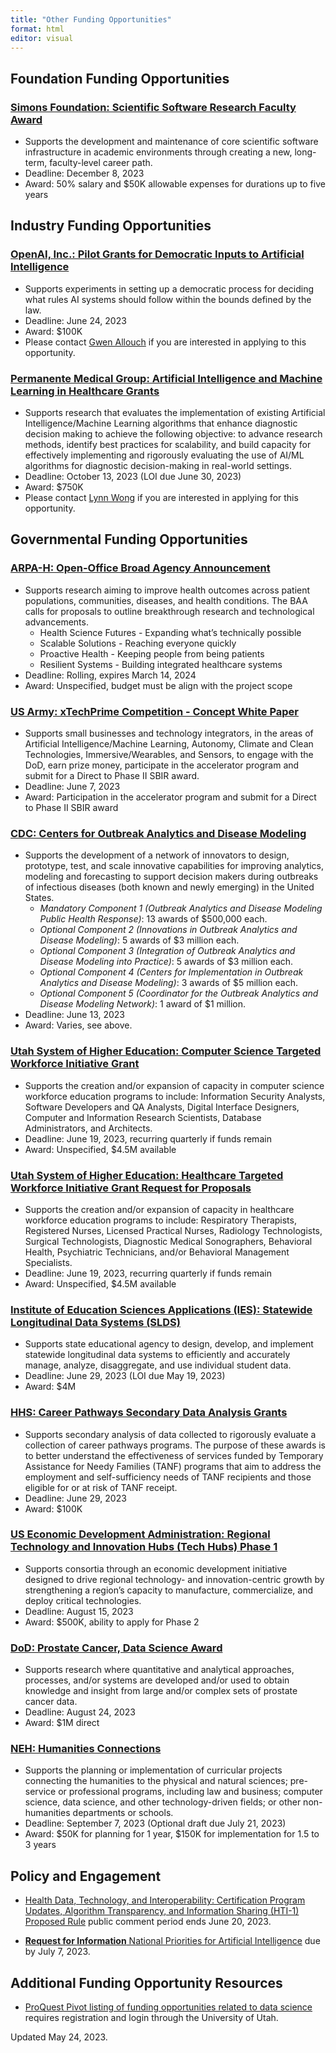 ```yaml
---
title: "Other Funding Opportunities"
format: html
editor: visual
---
```

<!-- ### []()
* S
* Deadline: 
* Award: $ for durations up to  years -->
## Foundation Funding Opportunities
### [Simons Foundation: Scientific Software Research Faculty Award](https://www.simonsfoundation.org/grant/scientific-software-research-faculty-award/)
* Supports the development and maintenance of core scientific software infrastructure in academic environments through creating a new, long-term, faculty-level career path.
* Deadline: December 8, 2023
* Award: 50% salary and $50K allowable expenses for durations up to five years


## Industry Funding Opportunities
### [OpenAI, Inc.: Pilot Grants for Democratic Inputs to Artificial Intelligence](https://openai.com/blog/democratic-inputs-to-ai)
* Supports experiments in setting up a democratic process for deciding what rules AI systems should follow within the bounds defined by the law.
* Deadline: June 24, 2023
* Award: $100K
* Please contact [Gwen Allouch](mailto:gwen.allouch@hsc.utah.edu) if you are interested in applying to this opportunity.

### [Permanente Medical Group: Artificial Intelligence and Machine Learning in Healthcare Grants](https://divisionofresearch.kaiserpermanente.org/projects/aim-hi?kp_shortcut_referrer=kp.org/aim-hi)
* Supports research that evaluates the implementation of existing Artificial Intelligence/Machine Learning algorithms that enhance diagnostic decision making to achieve the following objective: to advance research methods, identify best practices for scalability, and build capacity for effectively implementing and rigorously evaluating the use of AI/ML algorithms for diagnostic decision-making in real-world settings.
* Deadline: October 13, 2023 (LOI due June 30, 2023)
* Award: $750K
* Please contact [Lynn Wong](mailto:lynn.wong@hsc.utah.edu) if you are interested in applying for this opportunity. 

## Governmental Funding Opportunities
### [ARPA-H: Open-Office Broad Agency Announcement](https://arpa-h.gov/engage/baa/)
* Supports research aiming to improve health outcomes across patient populations, communities, diseases, and health conditions. The BAA calls for proposals to outline breakthrough research and technological advancements.
  + Health Science Futures - Expanding what's technically possible
  + Scalable Solutions - Reaching everyone quickly
  + Proactive Health - Keeping people from being patients
  + Resilient Systems - Building integrated healthcare systems
* Deadline: Rolling, expires March 14, 2024
* Award: Unspecified, budget must be align with the project scope

### [US Army: xTechPrime Competition - Concept White Paper](https://www.challenge.gov/?challenge=xtech-prime)
* Supports small businesses and technology integrators, in the areas of Artificial Intelligence/Machine Learning, Autonomy, Climate and Clean Technologies, Immersive/Wearables, and Sensors, to engage with the DoD, earn prize money, participate in the accelerator program and submit for a Direct to Phase II SBIR award.
* Deadline: June 7, 2023
* Award: Participation in the accelerator program and submit for a Direct to Phase II SBIR award

### [CDC: Centers for Outbreak Analytics and Disease Modeling](https://www.grants.gov/web/grants/view-opportunity.html?oppId=345850)
* Supports the development of a network of innovators to design, prototype, test, and scale innovative capabilities for improving analytics, modeling and forecasting to support decision makers during outbreaks of infectious diseases (both known and newly emerging) in the United States. 
  + *Mandatory Component 1 (Outbreak Analytics and Disease Modeling Public Health Response)*: 13 awards of $500,000 each.   
  + *Optional Component 2 (Innovations in Outbreak Analytics and Disease Modeling)*: 5 awards of $3 million each.
  + *Optional Component 3 (Integration of Outbreak Analytics and Disease Modeling into Practice)*: 5 awards of $3 million each.
  + *Optional Component 4 (Centers for Implementation in Outbreak Analytics and Disease Modeling)*: 3 awards of $5 million each.
  + *Optional Component 5 (Coordinator for the Outbreak Analytics and Disease Modeling Network)*: 1 award of $1 million.
* Deadline: June 13, 2023
* Award: Varies, see above.

### [Utah System of Higher Education: Computer Science Targeted Workforce Initiative Grant](https://drive.google.com/file/d/1aLPZH-mcI_BBuVslNrNlWiweOnvx86bF/view)
* Supports the creation and/or expansion of capacity in computer science workforce education programs to include: Information Security Analysts, Software Developers and QA Analysts, Digital Interface Designers, Computer and Information Research Scientists, Database Administrators, and Architects.
* Deadline: June 19, 2023, recurring quarterly if funds remain
* Award: Unspecified, $4.5M available

### [Utah System of Higher Education: Healthcare Targeted Workforce Initiative Grant Request for Proposals](https://drive.google.com/file/d/1aLbxQh74PyzdtrCKzd3WfXWBRtfnyEpg/view)
* Supports the creation and/or expansion of capacity in healthcare workforce education programs to include: Respiratory Therapists, Registered Nurses, Licensed Practical Nurses, Radiology Technologists, Surgical Technologists, Diagnostic Medical Sonographers, Behavioral Health, Psychiatric Technicians, and/or Behavioral Management Specialists.
* Deadline: June 19, 2023, recurring quarterly if funds remain
* Award: Unspecified, $4.5M available

### [Institute of Education Sciences Applications (IES): Statewide Longitudinal Data Systems (SLDS)](https://www.grants.gov/web/grants/view-opportunity.html?oppId=347943)
* Supports state educational agency to design, develop, and implement statewide longitudinal data systems to efficiently and accurately manage, analyze, disaggregate, and use individual student data. 
* Deadline: June 29, 2023 (LOI due May 19, 2023)
* Award: $4M

### [HHS: Career Pathways Secondary Data Analysis Grants](https://www.grants.gov/web/grants/view-opportunity.html?oppId=344009)
* Supports secondary analysis of data collected to rigorously evaluate a collection of career pathways programs. The purpose of these awards is to better understand the effectiveness of services funded by Temporary Assistance for Needy Families (TANF) programs that aim to address the employment and self-sufficiency needs of TANF recipients and those eligible for or at risk of TANF receipt.
* Deadline: June 29, 2023
* Award: $100K

### [US Economic Development Administration: Regional Technology and Innovation Hubs (Tech Hubs) Phase 1](https://www.grants.gov/web/grants/view-opportunity.html?oppId=348101)
* Supports consortia through an economic development initiative designed to drive regional technology- and innovation-centric growth by strengthening a region’s capacity to manufacture, commercialize, and deploy critical technologies.
* Deadline: August 15, 2023
* Award: $500K, ability to apply for Phase 2

### [DoD: Prostate Cancer, Data Science Award](https://www.grants.gov/web/grants/view-opportunity.html?oppId=347770)
* Supports research where quantitative and analytical approaches, processes, and/or systems are developed and/or used to obtain knowledge and insight from large and/or complex sets of prostate cancer data.
* Deadline: August 24, 2023
* Award: $1M direct

### [NEH: Humanities Connections](https://www.grants.gov/web/grants/view-opportunity.html?oppId=348280)
* Supports the planning or implementation of curricular projects connecting the humanities to the physical and natural sciences; pre-service or professional programs, including law and business; computer science, data science, and other technology-driven fields; or other non-humanities departments or schools. 
* Deadline: September 7, 2023 (Optional draft due July 21, 2023)
* Award: $50K for planning for 1 year, $150K for implementation for 1.5 to 3 years



## Policy and Engagement
* [Health Data, Technology, and Interoperability: Certification Program Updates, Algorithm Transparency, and Information Sharing (HTI-1) Proposed Rule](https://www.healthit.gov/topic/laws-regulation-and-policy/health-data-technology-and-interoperability-certification-program) public comment period ends June 20, 2023. 

* [**Request for Information** National Priorities for Artificial Intelligence](https://www.whitehouse.gov/wp-content/uploads/2023/05/OSTP-Request-for-Information-National-Priorities-for-Artificial-Intelligence.pdf) due by July 7, 2023. 

## Additional Funding Opportunity Resources
* [ProQuest Pivot listing of funding opportunities related to data science](https://pivot.proquest.com//funding/results?s_id=2660468) requires registration and login through the University of Utah.

Updated May 24, 2023.